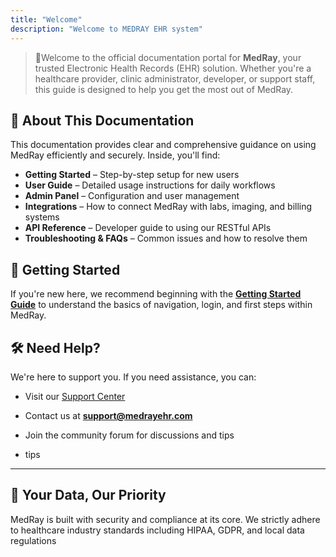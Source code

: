 ```yaml
---
title: "Welcome"
description: "Welcome to MEDRAY EHR system"
---
```


> 👋Welcome to the official documentation portal for **MedRay**, your trusted Electronic Health Records (EHR) solution. Whether you're a healthcare provider, clinic administrator, developer, or support staff, this guide is designed to help you get the most out of MedRay.

## 📘 About This Documentation

This documentation provides clear and comprehensive guidance on using MedRay efficiently and securely. Inside, you'll find:

- **Getting Started** – Step-by-step setup for new users
- **User Guide** – Detailed usage instructions for daily workflows
- **Admin Panel** – Configuration and user management
- **Integrations** – How to connect MedRay with labs, imaging, and billing systems
- **API Reference** – Developer guide to using our RESTful APIs
- **Troubleshooting & FAQs** – Common issues and how to resolve them

## 🚀 Getting Started

If you're new here, we recommend beginning with the [**Getting Started Guide**](#) to understand the basics of navigation, login, and first steps within MedRay.

## 🛠 Need Help?

We're here to support you. If you need assistance, you can:

- Visit our [Support Center](#)
- Contact us at [**support@medrayehr.com**](mailto:support@medrayehr.com)
- Join the community forum for discussions and tips


- tips

---

## 🔐 Your Data, Our Priority

MedRay is built with security and compliance at its core. We strictly adhere to healthcare industry standards including HIPAA, GDPR, and local data regulations